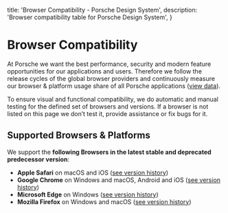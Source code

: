 
  title: 'Browser Compatibility - Porsche Design System',
  description: 'Browser compatibility table for Porsche Design System',
}

# Browser Compatibility

<TableOfContents headings={[]} />

At Porsche we want the best performance, security and modern feature opportunities for our applications and users.
Therefore we follow the release cycles of the global browser providers and continuously measure our browser & platform
usage share of all Porsche applications
([view data](https://datastudio.google.com/open/1kMBbEg9F79q_QOg2zFtz52I_S85Fy47b)).

To ensure visual and functional compatibility, we do automatic and manual testing for the defined set of browsers and
versions. If a browser is not listed on this page we don’t test it, provide assistance or fix bugs for it.

## Supported Browsers & Platforms

We support the **following Browsers in the latest stable and deprecated predecessor version**:

- **Apple Safari** on macOS and iOS ([see version history](https://developer.apple.com/documentation/safari-release-notes))
- **Google Chrome** on Windows and macOS, Android and iOS ([see version history](https://chromereleases.googleblog.com))
- **Microsoft Edge** on Windows ([see version history](https://learn.microsoft.com/en-us/deployedge/microsoft-edge-relnote-stable-channel))
- **Mozilla Firefox** on Windows and macOS ([see version history](https://mozilla.org/en-US/firefox/releases))
